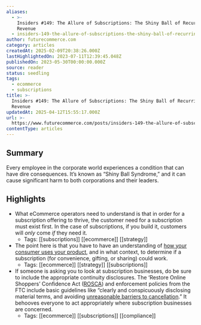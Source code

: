 ```yaml
---
aliases:
  - >-
    Insiders #149: The Allure of Subscriptions: The Shiny Ball of Recurring
    Revenue
  - insiders-149-the-allure-of-subscriptions-the-shiny-ball-of-recurring-revenue
author: futurecommerce.com
category: articles
createdAt: 2025-02-09T20:38:26.000Z
lastHighlightedOn: 2023-07-11T12:39:45.048Z
publishedOn: 2023-05-30T00:00:00.000Z
source: reader
status: seedling
tags:
  - ecommerce
  - subscriptions
title: >-
  Insiders #149: The Allure of Subscriptions: The Shiny Ball of Recurring
  Revenue
updatedAt: 2025-04-12T15:55:17.000Z
url: >-
  https://www.futurecommerce.com/posts/insiders-149-the-allure-of-subscriptions-the-shiny-ball-of-recurring-revenue
contentType: articles
---
```

## Summary

Every employee in the corporate world experiences a condition that can have dire consequences. It’s known as “Shiny Ball Syndrome,” and it can cause significant harm to both corporations and their leaders.

## Highlights

- What eCommerce operators need to understand is that in order for a subscription offering to thrive, the customer need for a subscription must exist first. In the case of subscriptions, if you build it, customers will _only_ come _if_ they need it.
    - Tags: [[subscriptions]] [[ecommerce]] [[strategy]]
- The point here is that you have to have an understanding of [how your consumer uses your product](https://www.futurecommerce.com/posts/insiders-132-whats-your-customers-subscription-sign), and in what context, to determine if a subscription (for convenience, gifting, or sharing) could work.
    - Tags: [[ecommerce]] [[strategy]] [[subscriptions]]
- If someone is asking you to look at subscription businesses, do be sure to include the appropriate continuity disclosures. The ‘Restore Online Shoppers’ Confidence Act ([ROSCA](http://uscode.house.gov/view.xhtml?req=granuleid%3AUSC-prelim-title15-chapter110&edition=prelim)) and enforcement policies from the FTC include basic guidelines like “clearly and conspicuously disclosing material terms, and avoiding [unreasonable barriers to cancellation](https://www.natlawreview.com/article/subscription-model-regulation-trends-and-takeaways).” It behooves everyone to act appropriately where subscription businesses are concerned.
    - Tags: [[ecommerce]] [[subscriptions]] [[compliance]]
